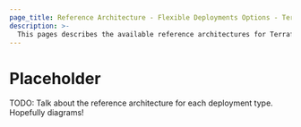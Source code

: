 ```yaml
---
page_title: Reference Architecture - Flexible Deployments Options - Terraform Enterprise
description: >-
  This pages describes the available reference architectures for Terraform Enterprise.
---
```


# Placeholder

TODO: Talk about the reference architecture for each deployment type. Hopefully diagrams!
